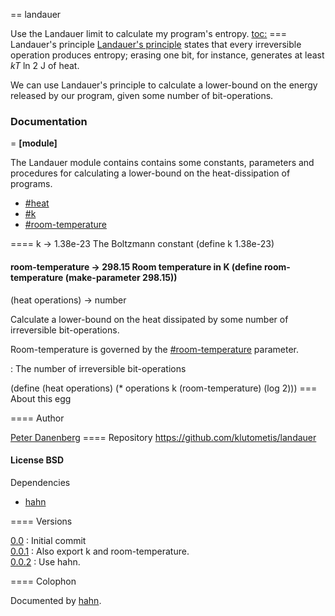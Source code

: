 == landauer

Use the Landauer limit to calculate my program's entropy.
[[toc:]]
=== Landauer's principle
[[http://en.wikipedia.org/wiki/Landauer%27s_principle|Landauer's
principle]] states that every irreversible operation produces
entropy; erasing one bit, for instance, generates at least ''kT'' ln
2 J of heat.


We can use Landauer's principle to calculate a lower-bound on
the energy released by our program, given some number of
bit-operations.


=== Documentation
==== {{landauer}}
'''[module]''' {{landauer}}

The Landauer module contains contains some constants, parameters
and procedures for calculating a lower-bound on the heat-dissipation
of programs.
* [[#heat]]
* [[#k]]
* [[#room-temperature]]
==== {{k}}
<constant>k → 1.38e-23</constant>
The Boltzmann constant
<enscript highlight="scheme">(define k 1.38e-23)
</enscript>
==== {{room-temperature}}
<parameter>room-temperature → 298.15</parameter>
Room temperature in K
<enscript highlight="scheme">(define room-temperature (make-parameter 298.15))
</enscript>
==== {{heat}}
<procedure>(heat operations) → number</procedure>
Calculate a lower-bound on the heat dissipated by some number
of irreversible bit-operations.

Room-temperature is governed by the [[#room-temperature]]
parameter.
; {{operations}} : The number of irreversible bit-operations
<enscript highlight="scheme">(define (heat operations) (* operations k (room-temperature) (log 2)))
</enscript>
=== About this egg

==== Author

[[/users/klutometis|Peter Danenberg]]
==== Repository
[[https://github.com/klutometis/landauer]]
==== License
BSD
==== Dependencies
* [[hahn]]

==== Versions
; [[https://github.com/klutometis/landauer/releases/tag/0.0|0.0]] : Initial commit
; [[https://github.com/klutometis/landauer/releases/tag/0.0.1|0.0.1]] : Also export k and room-temperature.
; [[https://github.com/klutometis/landauer/releases/tag/0.0.2|0.0.2]] : Use hahn.
==== Colophon

Documented by [[/egg/hahn|hahn]].
